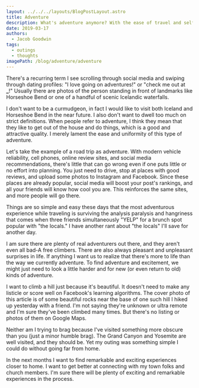 ```yaml
---
layout: ../../../layouts/BlogPostLayout.astro
title: Adventure
description: What's adventure anymore? With the ease of travel and self-reinforcing social media, let's find remarkable experiences closer to home.
date: 2019-03-17
authors:
  - Jacob Goodwin
tags:
  - outings
  - thoughts
imagePath: /blog/adventure/adventure
---
```



There's a recurring term I see scrolling through social media and swiping through dating profiles: "I love going on adventures!" or "check me out at **\_**!" Usually there are photos of the person standing in front of landmarks like Horseshoe Bend or one of a handful of scenic Icelandic waterfalls.

I don't want to be a curmudgeon, in fact I would like to visit both Iceland and Horseshoe Bend in the near future. I also don't want to dwell too much on strict definitions. When people refer to adventure, I think they mean that they like to get out of the house and do things, which is a good and attractive quality. I merely lament the ease and uniformity of this type of adventure.

Let's take the example of a road trip as adventure. With modern vehicle reliability, cell phones, online review sites, and social media recommendations, there's little that can go wrong even if one puts little or no effort into planning. You just need to drive, stop at places with good reviews, and upload some photos to Instagram and Facebook. Since these places are already popular, social media will boost your post's rankings, and all your friends will know how cool you are. This reinforces the same sites, and more people will go there.

Things are so simple and easy these days that the most adventurous experience while traveling is surviving the analysis paralysis and hangriness that comes when three friends simultaneously "YELP" for a brunch spot popular with "the locals." I have another rant about "the locals" I'll save for another day.

I am sure there are plenty of real adventurers out there, and they aren't even all bad-A free climbers. There are also always pleasant and unpleasant surprises in life. If anything I want us to realize that there's more to life than the way we currently adventure. To find adventure and excitement, we might just need to look a little harder and for new (or even return to old) kinds of adventure.

I want to climb a hill just because it's beautiful. It doesn't need to make any listicle or score well on Facebook's learning algorithms. The cover photo of this article is of some beautiful rocks near the base of one such hill I hiked up yesterday with a friend. I'm not saying they're unknown or ultra remote and I'm sure they've been climbed many times. But there's no listing or photos of them on Google Maps.

Neither am I trying to brag because I've visited something more obscure than you (just a minor humble brag). The Grand Canyon and Yosemite are well visited, and they should be. Yet my outing was something simple I could do without going far from home.

In the next months I want to find remarkable and exciting experiences closer to home. I want to get better at connecting with my town folks and church members. I'm sure there will be plenty of exciting and remarkable experiences in the process.
